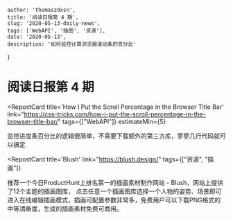 
    author: 'thomaszdxsn',
    title: '阅读日报第 4 期',
    slug: '2020-05-13-daily-news',
    tags: ['WebAPI', '插图', '资源'],
    date: '2020-05-13',
    description: '如何监控计算浏览器滚动条的百分比'
}

# 阅读日报第 4 期

<RepostCard
    title='How I Put the Scroll Percentage in the Browser Title Bar'
    link="https://css-tricks.com/how-i-put-the-scroll-percentage-in-the-browser-title-bar/"
    tags={["WebAPI"]}
    estimateMin={5}
>

监控进度条百分比的逻辑很简单，不需要下载额外的第三方库，寥寥几行代码就可以搞定

</RepostCard>

<RepostCard
    title='Blush'
    link="https://blush.design/"
    tags={["资源", "插画"]}
>

推荐一个今日ProductHunt上排名第一的插画素材制作网站 - Blush，网站上提供了12个主题的插画图库，
点击任意一个插画图库选择一个人物的姿势、场景即可进入在线编辑插画模式，插画可配置参数非常多，免费用户可以下载PNG格式的中等清晰度，生成的插画素材免费可商用。

</RepostCard>
